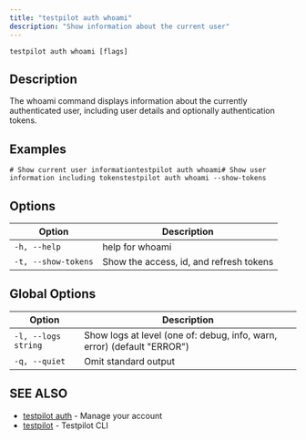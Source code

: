 ```yaml
---
title: "testpilot auth whoami"
description: "Show information about the current user"
---
```


```
testpilot auth whoami [flags]
```

## Description[​](#description "Direct link to Description")

The whoami command displays information about the currently authenticated user, including user details and optionally authentication tokens.

## Examples[​](#examples "Direct link to Examples")

```
# Show current user informationtestpilot auth whoami# Show user information including tokenstestpilot auth whoami --show-tokens
```

## Options[​](#options "Direct link to Options")

| Option              | Description                             |
| ------------------- | --------------------------------------- |
| `-h, --help`        | help for whoami                         |
| `-t, --show-tokens` | Show the access, id, and refresh tokens |

## Global Options[​](#global-options "Direct link to Global Options")

| Option              | Description                                                             |
| ------------------- | ----------------------------------------------------------------------- |
| `-l, --logs string` | Show logs at level (one of: debug, info, warn, error) (default "ERROR") |
| `-q, --quiet`       | Omit standard output                                                    |

## SEE ALSO[​](#see-also "Direct link to SEE ALSO")

- [testpilot auth](/testpilot/docs/cli_reference/testpilot_auth) - Manage your account
- [testpilot](/testpilot/docs/cli_reference/testpilot) - Testpilot CLI
